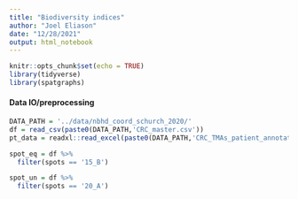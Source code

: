 ```yaml
---
title: "Biodiversity indices"
author: "Joel Eliason"
date: "12/28/2021"
output: html_notebook
---
```


```r
knitr::opts_chunk$set(echo = TRUE)
library(tidyverse)
library(spatgraphs)
```


#### Data IO/preprocessing

```r
DATA_PATH = '../data/nbhd_coord_schurch_2020/'
df = read_csv(paste0(DATA_PATH,'CRC_master.csv'))
pt_data = readxl::read_excel(paste0(DATA_PATH,'CRC_TMAs_patient_annotations.xlsx'))

```

```r
spot_eq = df %>%
  filter(spots == '15_B')

spot_un = df %>%
  filter(spots == '20_A')
```